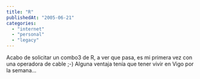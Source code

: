 ```yaml
---
title: "R"
publishedAt: "2005-06-21"
categories: 
  - "internet"
  - "personal"
  - "legacy"
---
```


Acabo de solicitar un combo3 de R, a ver que pasa, es mi primera vez con una operadora de cable ;-) Alguna ventaja tenía que tener vivir en Vigo por la semana...
